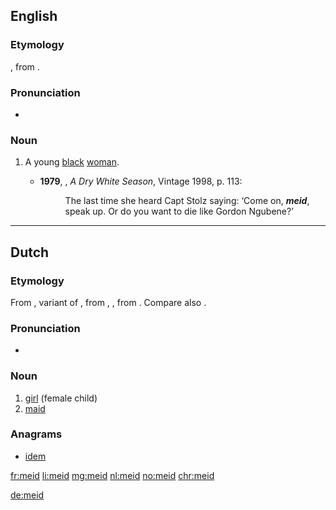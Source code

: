 {{also|méid}}
==English==

===Etymology===
{{borrowing|af|meid|lang=en}}, from {{etyl|nl|en}} {{m|nl|meid}}.

===Pronunciation===
* {{a|S Africa|UK}} {{IPA|/meɪt/|lang=en}}

===Noun===
{{en-noun|meide}}

# {{context|South Africa|offensive|lang=en}} A young [[black]] [[woman]]. {{defdate|from 20th c.}}
#*'''1979''', {{w|André Brink}}, ''A Dry White Season'', Vintage 1998, p. 113:
#*:The last time she heard Capt Stolz saying: ‘Come on, '''''meid''''', speak up. Or do you want to die like Gordon Ngubene?’

----
 
==Dutch==

===Etymology===
From {{etyl|dum|nl}} {{term|meit|lang=dum}}, variant of {{term|meget|lang=dum}}, from {{etyl|odt|nl}} {{m|odt|*megith}}, {{m|odt|*magath}}, from {{etyl|gem-pro|nl}} {{m|gem-pro|*magaþs}}. Compare also {{term|maagd|lang=nl}}.

===Pronunciation===
* {{audio|Nl-meid.ogg|Audio|lang=nl}}

===Noun===
{{nl-noun|f|-en|meidje|dim2=meisje}}

# [[girl]] (female child)
# [[maid]]

===Anagrams===
* [[idem#Dutch|idem]]

[[fr:meid]]
[[li:meid]]
[[mg:meid]]
[[nl:meid]]
[[no:meid]]
[[chr:meid]]

[[de:meid]]
